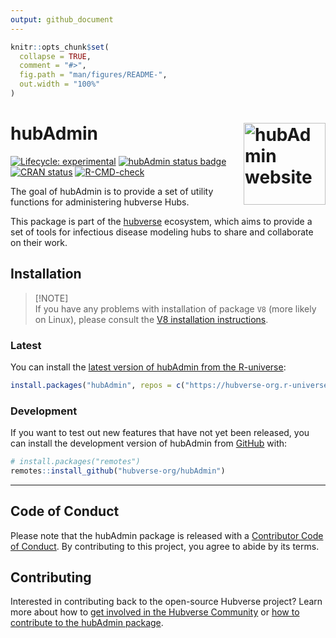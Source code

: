 ```yaml
---
output: github_document
---
```


<!-- README.md is generated from README.Rmd. Please edit that file -->

```r
knitr::opts_chunk$set(
  collapse = TRUE,
  comment = "#>",
  fig.path = "man/figures/README-",
  out.width = "100%"
)
```

# hubAdmin <a href="https://hubverse-org.github.io/hubAdmin/"><img src="man/figures/logo.png" align="right" height="131" alt="hubAdmin website" /></a>

<!-- badges: start -->

[![Lifecycle: experimental](https://img.shields.io/badge/lifecycle-experimental-orange.svg)](https://lifecycle.r-lib.org/articles/stages.html#experimental)
[![hubAdmin status badge](https://hubverse-org.r-universe.dev/badges/hubAdmin)](https://hubverse-org.r-universe.dev/hubAdmin)
[![CRAN status](https://www.r-pkg.org/badges/version/hubAdmin)](https://CRAN.R-project.org/package=hubAdmin)
[![R-CMD-check](https://github.com/hubverse-org/hubAdmin/actions/workflows/R-CMD-check.yaml/badge.svg)](https://github.com/hubverse-org/hubAdmin/actions/workflows/R-CMD-check.yaml)

<!-- badges: end -->

The goal of hubAdmin is to provide a set of utility functions for administering hubverse Hubs.

This package is part of the [hubverse](https://hubverse.io/en/latest/) ecosystem, which aims to provide a set of tools for infectious disease modeling hubs to share and collaborate on their work.

## Installation

> [!NOTE]  
> If you have any problems with installation of package `V8` (more likely on Linux), please consult the [V8 installation instructions](https://github.com/jeroen/V8#installation).

### Latest

You can install the [latest version of hubAdmin from the R-universe](https://hubverse-org.r-universe.dev/hubAdmin):

```r
install.packages("hubAdmin", repos = c("https://hubverse-org.r-universe.dev", "https://cloud.r-project.org"))
```

### Development

If you want to test out new features that have not yet been released, you can install the development version of hubAdmin from [GitHub](https://github.com/) with:

```r
# install.packages("remotes")
remotes::install_github("hubverse-org/hubAdmin")
```

***

## Code of Conduct

Please note that the hubAdmin package is released with a [Contributor Code of Conduct](.github/CODE_OF_CONDUCT.md). By contributing to this project, you agree to abide by its terms.

## Contributing

Interested in contributing back to the open-source Hubverse project?
Learn more about how to [get involved in the Hubverse Community](https://hubverse.io/en/latest/overview/contribute.html) or [how to contribute to the hubAdmin package](.github/CONTRIBUTING.md).


